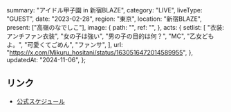   summary: "アイドル甲子園 in 新宿BLAZE",
  category: "LIVE",
  liveType: "GUEST",
  date: "2023-02-28",
  region: "東京",
  location: "新宿BLAZE",
  present: ["高嶺のなでしこ"],
  image: {
    path: "",
    ref: "",
  },
  acts: {
    setlist: [
      "衣装:アンチファン衣装",
      "女の子は強い",
      "男の子の目的は何？",
      "MC",
      "乙女どもよ。",
      "可愛くてごめん",
      "ファンサ",
    ],
    url: "https://x.com/Mikuru_hositani/status/1630516472014589955",
  },
  updatedAt: "2024-11-06",
};

## リンク

- [公式スケジュール](https://takanenonadeshiko.jp/?p=712)
